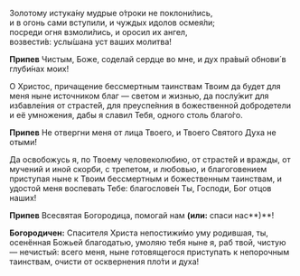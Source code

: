 Золотому истука́ну мудрые о́троки не поклони́лись,  
и в огонь сами вступили, и чуждых идолов осмея́ли;  
посреди огня взмоли́лись, и оросил их ангел,  
возвести́в: услы́шана уст ваших молитва!

**Припев** Чистым, Боже, соделай сердце во мне, и дух пра́вый обнови́ в глуби́нах моих!

О Христос, причащение бессмертным таинствам Твоим да будет для меня ныне источником благ — светом и жизнью, да послу́жит для избавле́ния от страсте́й, для преуспе́яния в божественной добродетели и её умножения, дабы я славил Тебя, одного столь благо́го.

**Припев** Не отвергни меня от лица Твоего, и Твоего Святого Духа не отыми́!

Да освобожусь я, по Твоему человеколюбию, от страсте́й и вражды, от мучений и иной скорби, с трепетом, и любовью, и благоговением приступая ныне к Твоим бессмертным и божественным таинствам, и удостой меня воспевать Тебе: благослове́н Ты, Господи, Бог отцов наших!

**Припев** Всесвятая Богородица, помогай нам **(или:** спаси нас**)**!

**Богородичен:** Спасителя Христа непостижи́мо уму родившая, ты, осенённая Божьей благодатью, умоляю тебя ныне я, раб твой, чистую — нечистый: всего меня, ныне готовящегося приступать к непорочным таинствам, очисти от осквернения пло́ти и духа!
